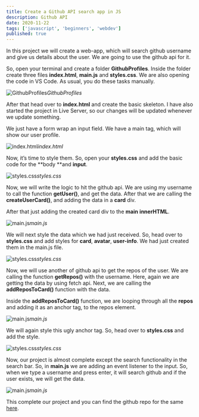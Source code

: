 ```yaml
---
title: Create a Github API search app in JS
description: Github API
date: 2020-11-22
tags: ['javascript', 'beginners', 'webdev']
published: true
---
```


In this project we will create a web-app, which will search github username and give us details about the user. We are going to use the github api for it.

So, open your terminal and create a folder **GithubProfiles**. Inside the folder create three files **index.html**, **main.js** and **styles.css**. We are also opening the code in VS Code. As usual, you do these tasks manually.

![GithubProfiles](https://ik.imagekit.io/thewebdev/JS-Projects/Github-API/1_tAQ9qPRW46.png)*GithubProfiles*

After that head over to **index.html** and create the basic skeleton. I have also started the project in Live Server, so our changes will be updated whenever we update something.

We just have a form wrap an input field. We have a main tag, which will show our user profile.

![index.html](https://ik.imagekit.io/thewebdev/JS-Projects/Github-API/2_QssxtMoShR.png)*index.html*

Now, it’s time to style them. So, open your **styles.css** and add the basic code for the **body **and **input**.

![styles.css](https://ik.imagekit.io/thewebdev/JS-Projects/Github-API/3_6tJqMybdG.png)*styles.css*

Now, we will write the logic to hit the github api. We are using my username to call the function **getUser()**, and get the data. After that we are calling the **createUserCard()**, and adding the data in a **card** div.

After that just adding the created card div to the **main** **innerHTML**.

![main.js](https://ik.imagekit.io/thewebdev/JS-Projects/Github-API/4_5CFhFaW2tO.png)*main.js*

We will next style the data which we had just received. So, head over to **styles.css** and add styles for **card**, **avatar**, **user-info**. We had just created them in the main.js file.

![styles.css](https://ik.imagekit.io/thewebdev/JS-Projects/Github-API/5_4f7Og7Pgyc.png)*styles.css*

Now, we will use another of github api to get the repos of the user. We are calling the function **getRepos()** with the username. Here, again we are getting the data by using fetch api. Next, we are calling the **addReposToCard()** function with the data.

Inside the **addReposToCard()** function, we are looping through all the **repos** and adding it as an anchor tag, to the repos element.

![main.js](https://ik.imagekit.io/thewebdev/JS-Projects/Github-API/6_2baOVWKt5U.png)*main.js*

We will again style this ugly anchor tag. So, head over to **styles.css** and add the style.

![styles.css](https://ik.imagekit.io/thewebdev/JS-Projects/Github-API/7_XfhLsVvXHi.png)*styles.css*

Now, our project is almost complete except the search functionality in the search bar. So, in **main.js** we are adding an event listener to the input. So, when we type a username and press enter, it will search github and if the user exists, we will get the data.

![main.js](https://ik.imagekit.io/thewebdev/JS-Projects/Github-API/8_F7OIUe6w8C.png)*main.js*

This complete our project and you can find the github repo for the same [here](https://github.com/nabendu82/JS-Projects/tree/master/GithubProfiles).
